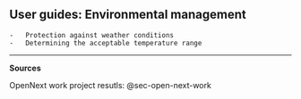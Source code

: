 ## User guides: Environmental management {#sec-user-guidesenvironmental-management}

    -   Protection against weather conditions
    -   Determining the acceptable temperature range
    
------------------------------------------------------------------------

**Sources**

OpenNext work project resutls: @sec-open-next-work
